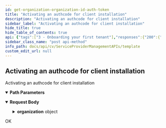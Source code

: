 ```yaml
---
id: get-organization-organization-id-auth-token
title: "Activating an authcode for client installation"
description: "Activating an authcode for client installation"
sidebar_label: "Activating an authcode for client installation"
hide_title: true
hide_table_of_contents: true
api: {"tags":["3 - Onboarding your first tenant"],"responses":{"200":{"description":"OK"}},"operationId":"get-Organization-organizationId-AuthToken","requestBody":{"content":{"application/json":{"schema":{"type":"object","properties":{"organization":{"type":"object","properties":{"providerId":{"type":"string"}}}},"x-examples":{"Example 1":{"organization":{"providerId":"{{organizationId}}"}}}}}},"description":""},"description":"Activating an authcode for client installation","parameters":[{"schema":{"type":"string"},"name":"organizationId","in":"path","required":true}],"method":"post","path":"/Organization/{organizationId}/AuthToken","servers":[{"url":"http://{hostname}/webconsole/api","variables":{"hostname":{"default":"localhost","description":"Webconsole"}}}],"jsonRequestBodyExample":{"organization":{"providerId":"string"}},"info":{"title":"Template","contact":{},"version":"1.0","description":"Template"},"postman":{"name":"Activating an authcode for client installation","description":{"type":"text/plain"},"url":{"path":["Organization",":organizationId","AuthToken"],"host":["{{baseUrl}}"],"query":[],"variable":[{"disabled":false,"description":{"content":"(Required) ","type":"text/plain"},"type":"any","value":"","key":"organizationId"}]},"header":[{"key":"Content-Type","value":"application/json"}],"method":"POST","body":{"mode":"raw","raw":"\"\"","options":{"raw":{"language":"json"}}}}}
sidebar_class_name: "post api-method"
info_path: docs/api/cv/ServiceProviderManagementAPIs/template
custom_edit_url: null
---
```



## Activating an authcode for client installation



Activating an authcode for client installation

<details style={{"marginBottom":"1rem"}} data-collapsed={false} open={true}><summary style={{}}><strong>Path Parameters</strong></summary><div><ul><ParamsItem className={"paramsItem"} param={{"schema":{"type":"string"},"name":"organizationId","in":"path","required":true}}></ParamsItem></ul></div></details><MimeTabs><TabItem label={"application/json"} value={"application/json-schema"}><details style={{}} data-collapsed={false} open={true}><summary style={{"textAlign":"left"}}><strong>Request Body</strong></summary><div style={{"textAlign":"left","marginLeft":"1rem"}}></div><ul style={{"marginLeft":"1rem"}}><SchemaItem collapsible={true} className={"schemaItem"}><details style={{}}><summary style={{}}><strong>organization</strong><span style={{"opacity":"0.6"}}> object</span></summary><div style={{"marginLeft":"1rem"}}><SchemaItem collapsible={false} name={"providerId"} required={false} deprecated={undefined} schemaDescription={undefined} schemaName={"string"} qualifierMessage={undefined} defaultValue={undefined}></SchemaItem></div></details></SchemaItem></ul></details></TabItem></MimeTabs><div><ApiTabs><TabItem label={"200"} value={"200"}><div>

OK

</div><div></div></TabItem></ApiTabs></div>
      